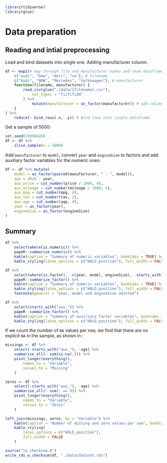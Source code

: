 ```r
library(tidyverse)
library(glue)
```

# Data preparation

## Reading and intial preprocessing

Load and bind datasets into single one. Adding manufacturer column.

```r
df <- map2(# map through file and manufacturer names and read dataframes
    c("audi", "bmw", "merc", "vw"), # filename
    c("Audi", "BMW", "Mercedes", "Volkswagen"), # manufacturer
    function(filename, manufacturer) {
        read_csv(glue("./data/{filename}.csv"),
            col_types = "fiififidd"
        ) %>%
            mutate(manufacturer = as_factor(manufacturer)) # add column
    }
) %>%
    reduce(~ bind_rows(.x, .y)) # Bind rows into single dataframe
```

Get a sample of 5000:

```r
set.seed(19990428)
df <- df %>%
    slice_sample(n = 5000)
```

Add `manufacturer` to `model`, convert `year` and `engineSize` to factors and add
auxiliary factor variables for the numeric ones:

```r
df <- df %>% mutate(
    model = as_factor(paste0(manufacturer, " - ", model)),
    age = 2020 - year,
    aux_price = cut_number(price / 1000, 4),
    aux_mileage = cut_number(mileage / 1000, 4),
    aux_mpg = cut_number(mpg, 4),
    aux_tax = cut_number(tax, 2),
    aux_age = cut_number(age, 4),
    year = as_factor(year),
    engineSize = as_factor(engineSize)
)
```

## Summary

```r
df %>%
    select(where(is.numeric)) %>%
    papeR::summarize_numeric() %>%
    kable(caption = "Summary of numeric variables", booktabs = TRUE) %>%
    kable_styling(latex_options = c("HOLD_position"), full_width = FALSE)
```

```r
df %>%
    select(where(is.factor), -c(year, model, engineSize), -starts_with("aux_")) %>%
    papeR::summarize_factor() %>%
    kable(caption = "Summary of numeric variables", booktabs = TRUE) %>%
    kable_styling(latex_options = c("HOLD_position"), full_width = FALSE) %>%
    footnote(general = "year, model and engineSize omitted")
```

```r
df %>%
    select(starts_with("aux_")) %>%
    papeR::summarize_factor() %>%
    kable(caption = "Summary of auxiliary factor variables", booktabs = TRUE) %>%
    kable_styling(latex_options = c("HOLD_position"), full_width = FALSE)
```

If we count the number of `NA` values per row, we find that there are no
explicit `NA` in the sample, as shown in \cref{tab:na}:

```r
missings <- df %>%
    select(-starts_with("aux_"), -age) %>%
    summarise_all(~ sum(is.na(.))) %>%
    pivot_longer(everything(),
        names_to = "Variable",
        values_to = "Missing"
    )

zeros <- df %>%
    select(-starts_with("aux_"), -age) %>%
    summarise_all(~ sum(. == 0)) %>%
    pivot_longer(everything(),
        names_to = "Variable",
        values_to = "Zeros"
    )

left_join(missings, zeros, by = "Variable") %>%
    kable(caption = "Number of missing and zero values per row", booktabs = TRUE) %>%
    kable_styling(
        latex_options = c("HOLD_position"),
        full_width = FALSE
    )
```

```r
source("io_checksum.R")
write_rds_w_checksum(df, "./data/dataset.rds")
```
